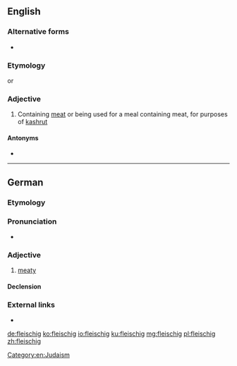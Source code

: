 ==English==
===Alternative forms===
* {{l/en|fleishig}}

===Etymology===
{{etyl|yi|en}} {{term|פֿליישיק|tr=fleishik|lang=yi}} or {{etyl|de|en}} {{term|fleischig||meaty|lang=de}}

===Adjective===
{{en-adj|-}}

# Containing [[meat]] or being used for a meal containing meat, for purposes of [[kashrut]]

====Antonyms====
* {{l/en|milchig}}

[[Category:en:Judaism]]

----

==German==

===Etymology===
{{suffix|Fleisch|gloss1=meat|ig|gloss2=-y|lang=de}}

===Pronunciation===
* {{IPA|/ˈflaɪ̯ʃɪç/|lang=de}}

===Adjective===
{{de-adj|fleischiger|fleischigsten}}

# [[meaty]]

====Declension====
{{de-decl-adj|fleischig|fleischiger|fleischigst}}

===External links===
* {{R:Duden}}

[[de:fleischig]]
[[ko:fleischig]]
[[io:fleischig]]
[[ku:fleischig]]
[[mg:fleischig]]
[[pl:fleischig]]
[[zh:fleischig]]